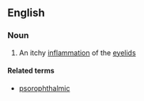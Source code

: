 ==English==

===Noun===
{{en-noun|-}}

# {{context|medicine}} An itchy [[inflammation]] of the [[eyelid]]s

====Related terms====
*[[psorophthalmic]]